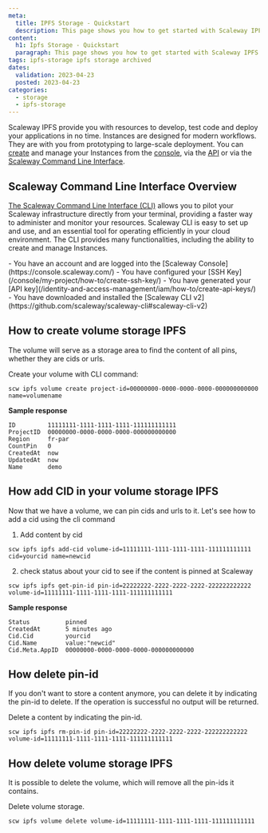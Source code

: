 ```yaml
---
meta:
  title: IPFS Storage - Quickstart
  description: This page shows you how to get started with Scaleway IPFS Storage.
content:
  h1: Ipfs Storage - Quickstart
  paragraph: This page shows you how to get started with Scaleway IPFS Storage.
tags: ipfs-storage ipfs storage archived
dates:
  validation: 2023-04-23
  posted: 2023-04-23
categories:
  - storage
  - ipfs-storage
---
```


Scaleway IPFS provide you with resources to develop, test code and deploy your applications in no time. Instances are designed for modern workflows. They are with you from prototyping to large-scale deployment. You can [create](/compute/instances/how-to/create-an-instance) and manage your Instances from the [console](https://console.scaleway.com/login), via the [API](https://developers.scaleway.com/en/products/instance/api/) or via the [Scaleway Command Line Interface](https://github.com/scaleway/scaleway-cli).

## Scaleway Command Line Interface Overview

[The Scaleway Command Line Interface (CLI)](https://github.com/scaleway/scaleway-cli) allows you to pilot your Scaleway infrastructure directly from your terminal, providing a faster way to administer and monitor your resources. Scaleway CLI is easy to set up and use, and an essential tool for operating efficiently in your cloud environment. The CLI provides many functionalities, including the ability to create and manage Instances. 

<Macro id="iam-requirements" />

<Message type="requirement">
  - You have an account and are logged into the [Scaleway Console](https://console.scaleway.com/)
  - You have configured your [SSH Key](/console/my-project/how-to/create-ssh-key/)
  - You have generated your [API key](/identity-and-access-management/iam/how-to/create-api-keys/)
  - You have downloaded and installed the [Scaleway CLI v2](https://github.com/scaleway/scaleway-cli#scaleway-cli-v2)
</Message>



## How to create volume storage IPFS

The volume will serve as a storage area to find the content of all pins, whether they are cids or urls.

Create your volume with CLI command:
```
scw ipfs volume create project-id=00000000-0000-0000-0000-000000000000 name=volumename
```

**Sample response**
```
ID         11111111-1111-1111-1111-111111111111
ProjectID  00000000-0000-0000-0000-000000000000
Region     fr-par
CountPin   0
CreatedAt  now
UpdatedAt  now
Name       demo
```

## How add CID in your volume storage IPFS

Now that we have a volume, we can pin cids and urls to it. Let's see how to add a cid using the cli command

1. Add content by cid
  ```
  scw ipfs ipfs add-cid volume-id=11111111-1111-1111-1111-111111111111 cid=yourcid name=newcid
  ```
2. check status about your cid to see if the content is pinned at Scaleway
  ```
  scw ipfs ipfs get-pin-id pin-id=22222222-2222-2222-2222-222222222222 volume-id=11111111-1111-1111-1111-111111111111
  ```

**Sample response**
```
Status          pinned
CreatedAt       5 minutes ago
Cid.Cid         yourcid
Cid.Name        value:"newcid"
Cid.Meta.AppID  00000000-0000-0000-0000-000000000000
```

## How delete pin-id

If you don't want to store a content anymore, you can delete it by indicating the pin-id to delete.
<Message type="note">
  If the operation is successful no output will be returned.
</Message>

Delete a content by indicating the pin-id.
```
scw ipfs ipfs rm-pin-id pin-id=22222222-2222-2222-2222-222222222222 volume-id=11111111-1111-1111-1111-111111111111
```

## How delete volume storage IPFS

It is possible to delete the volume, which will remove all the pin-ids it contains.

Delete volume storage.
```
scw ipfs volume delete volume-id=11111111-1111-1111-1111-111111111111
```